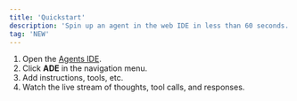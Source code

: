 ```yaml
---
title: 'Quickstart'
description: 'Spin up an agent in the web IDE in less than 60 seconds.'
tag: 'NEW'
---
```


1. Open the [Agents IDE](https://agentbase.sh).
2. Click **ADE** in the navigation menu.
3. Add instructions, tools, etc.
4. Watch the live stream of thoughts, tool calls, and responses.